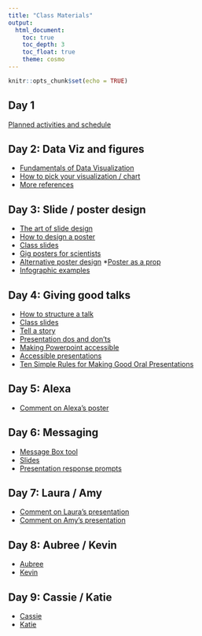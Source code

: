 ```yaml
---
title: "Class Materials"
output: 
  html_document:
    toc: true
    toc_depth: 3
    toc_float: true
    theme: cosmo
---
```


```r
knitr::opts_chunk$set(echo = TRUE)
```

## Day 1   
[Planned activities and schedule](https://docs.google.com/document/d/1ejvs0rUF-ixUqaQmoCR4T3JgGvwPypIMFJdAJmPrIZ4/edit?usp=sharing)

## Day 2: Data Viz and figures
* [Fundamentals of Data Visualization](https://serialmentor.com/dataviz/index.html)  
* [How to pick your visualization / chart](https://www.data-to-viz.com/)  
* [More references](https://datavizf18.classes.andrewheiss.com/reference/)

## Day 3: Slide / poster design
* [The art of slide design](https://missgeeky.com/2017/08/04/the-art-of-slide-design/)  
* [How to design a poster](https://www.animateyour.science/single-post/How-to-design-an-award-winning-conference-poster)  
* [Class slides](howtomakeaposter.pdf)  
* [Gig posters for scientists](https://www.flickr.com/photos/biologyposters/)
* [Alternative poster design](https://www.youtube.com/watch?v=1RwJbhkCA58&feature=youtu.be)
*[Poster as a prop](https://medium.com/@jjmerelo/make-your-poster-presentation-awesome-97d021258d78)
* [Infographic examples](https://www.animateyour.science/gallery)

## Day 4: Giving good talks
* [How to structure a talk](http://rajlaboratory.blogspot.com/2016/09/some-thoughts-on-how-to-structure-talk.html)  
* [Class slides](howtomakeapresentation.pdf)  
* [Tell a story](https://www.animateyour.science/single-post/Tell-Them-a-Story-How-to-Avoid-the-Standard-Boring-Presentation)  
* [Presentation dos and don'ts](https://www.animateyour.science/single-post/Conference-Presentation-Dos-and-Donts-for-Scientists)  
* [Making Powerpoint accessible](https://business.tutsplus.com/tutorials/accessible-powerpoint-presentations--cms-30018)  
* [Accessible presentations](https://www.swarthmore.edu/sites/default/files/assets/documents/academic-advising-support/Accessible%20Presentations.pdf)  
* [Ten Simple Rules for Making Good Oral Presentations](https://journals.plos.org/ploscompbiol/article?id=10.1371/journal.pcbi.0030077)

## Day 5: Alexa  
* [Comment on Alexa's poster](https://docs.google.com/document/d/1wy2KmbUG2BlL4sY6NtSI_oBzavxf5mCO41f-Ca2yi58/edit?usp=sharing)  

## Day 6: Messaging
* [Message Box tool](https://www.compassscicomm.org/the-message-box-workbook)  
* [Slides](https://docs.google.com/presentation/d/17T47-He9lkwAwXW9TrXx--ZUiTYBU0iFqJI_QuU8ruY/edit?usp=sharing)  
* [Presentation response prompts](https://docs.google.com/document/d/1MVw4Hx0CAHyfmNY2IC8WEo0uHi94FUd6z2ShL_qHW_g/edit?usp=sharing)

## Day 7: Laura / Amy
* [Comment on Laura's presentation](https://docs.google.com/document/d/1NjWsWACXvojtxA6dlO4n4lZXG5nR0ao3V-2y4Xi7zIA/edit?usp=sharing)  
* [Comment on Amy's presentation](https://docs.google.com/document/d/1is9T0ebCmLdHZfrXD2oXN1QCW-g0pr2zdFpNFIq2-yk/edit?usp=sharing)

## Day 8: Aubree / Kevin
* [Aubree](https://docs.google.com/document/d/1RhsSDmUsNo8M3LtjeUzY6-askxRHZSUyvDGu0QKHtOA/edit?usp=sharing)  
* [Kevin](https://docs.google.com/document/d/1e3olQRMUFw6dY61ulSVDAjO0k1Xh1mDGts5c3XqGRKE/edit?usp=sharing)

## Day 9: Cassie / Katie
* [Cassie](https://docs.google.com/document/d/16tpG_x0OzTCv5sRwln9Q3SnkBxQZGPvwNeZnttA7eCU/edit?usp=sharing)  
* [Katie](https://docs.google.com/document/d/1E8-i9JL-O8KtxGMOLyA9CDh_s-xNcqSRpBnDdQmfpZ4/edit?usp=sharing)


